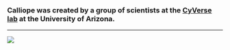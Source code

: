### Calliope was created by a group of scientists at the [CyVerse lab](http://www.cyverse.org/) at the University of Arizona.
<hr>
![](Img/Tyson.png)
